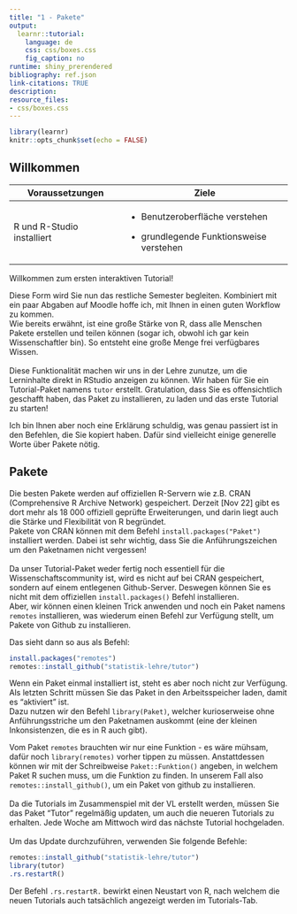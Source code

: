 ```yaml
---
title: "1 - Pakete"
output:
  learnr::tutorial:
    language: de
    css: css/boxes.css
    fig_caption: no
runtime: shiny_prerendered
bibliography: ref.json
link-citations: TRUE
description: 
resource_files:
- css/boxes.css
---
```


```r
library(learnr)
knitr::opts_chunk$set(echo = FALSE)
```

## Willkommen

::: grau-nb
+-----------------------------+-------------------------------------------+
| Voraussetzungen             | Ziele                                     |
+=============================+===========================================+
| R und R-Studio installiert\ | -   Benutzeroberfläche verstehen          |
|                             |                                           |
|                             | <!-- -->                                  |
|                             |                                           |
|                             | -   grundlegende Funktionsweise verstehen |
+-----------------------------+-------------------------------------------+
:::

Willkommen zum ersten interaktiven Tutorial!

Diese Form wird Sie nun das restliche Semester begleiten. Kombiniert mit ein paar Abgaben auf Moodle hoffe ich, mit Ihnen in einen guten Workflow zu kommen. \
Wie bereits erwähnt, ist eine große Stärke von R, dass alle Menschen Pakete erstellen und teilen können (sogar ich, obwohl ich gar kein Wissenschaftler bin). So entsteht eine große Menge frei verfügbares Wissen. \
\
Diese Funktionalität machen wir uns in der Lehre zunutze, um die Lerninhalte direkt in RStudio anzeigen zu können. Wir haben für Sie ein Tutorial-Paket namens `tutor` erstellt. Gratulation, dass Sie es offensichtlich geschafft haben, das Paket zu installieren, zu laden und das erste Tutorial zu starten!

Ich bin Ihnen aber noch eine Erklärung schuldig, was genau passiert ist in den Befehlen, die Sie kopiert haben. Dafür sind vielleicht einige generelle Worte über Pakete nötig.

## Pakete

Die besten Pakete werden auf offiziellen R-Servern wie z.B. CRAN (Comprehensive R Archive Network) gespeichert. Derzeit [Nov 22] gibt es dort mehr als 18 000 offiziell geprüfte Erweiterungen, und darin liegt auch die Stärke und Flexibilität von R begründet. \
Pakete von CRAN können mit dem Befehl `install.packages("Paket")` installiert werden. Dabei ist sehr wichtig, dass Sie die Anführungszeichen um den Paketnamen nicht vergessen!\
\
Da unser Tutorial-Paket weder fertig noch essentiell für die Wissenschaftscommunity ist, wird es nicht auf bei CRAN gespeichert, sondern auf einem entlegenen Github-Server. Deswegen können Sie es nicht mit dem offiziellen `install.packages()` Befehl installieren. \
Aber, wir können einen kleinen Trick anwenden und noch ein Paket namens `remotes` installieren, was wiederum einen Befehl zur Verfügung stellt, um Pakete von Github zu installieren.

Das sieht dann so aus als Befehl:

```r
install.packages("remotes")
remotes::install_github("statistik-lehre/tutor")
```

Wenn ein Paket einmal installiert ist, steht es aber noch nicht zur Verfügung. Als letzten Schritt müssen Sie das Paket in den Arbeitsspeicher laden, damit es "aktiviert" ist. \
Dazu nutzen wir den Befehl `library(Paket)`, welcher kurioserweise ohne Anführungsstriche um den Paketnamen auskommt (eine der kleinen Inkonsistenzen, die es in R auch gibt).

Vom Paket `remotes` brauchten wir nur eine Funktion - es wäre mühsam, dafür noch `library(remotes)` vorher tippen zu müssen. Anstattdessen können wir mit der Schreibweise `Paket::Funktion()` angeben, in welchem Paket R suchen muss, um die Funktion zu finden. In unserem Fall also `remotes::install_github()`, um ein Paket von github zu installieren. \
\
Da die Tutorials im Zusammenspiel mit der VL erstellt werden, müssen Sie das Paket "Tutor" regelmäßig updaten, um auch die neueren Tutorials zu erhalten. Jede Woche am Mittwoch wird das nächste Tutorial hochgeladen. \
\
Um das Update durchzuführen, verwenden Sie folgende Befehle:

```r
remotes::install_github("statistik-lehre/tutor")
library(tutor)
.rs.restartR()
```

Der Befehl `.rs.restartR.` bewirkt einen Neustart von R, nach welchem die neuen Tutorials auch tatsächlich angezeigt werden im Tutorials-Tab.
